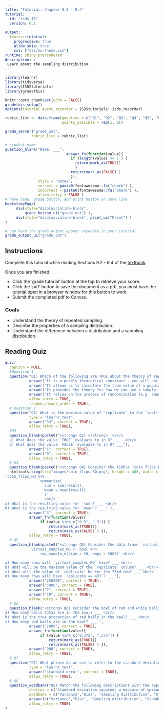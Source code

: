 ```yaml
---
title: "Tutorial: Chapter 9.2 - 9.4"
tutorial:
  id: "isds_15"
  version: 0.1
  
output:
  learnr::tutorial:
    progressive: true
    allow_skip: true
    css: ["css/nu-theme.css"]
runtime: shiny_prerendered
description: >
 Learn about the sampling distribution.
---
```


```r
library(learnr)
library(tidyverse)
library(ISDStutorials)
library(gradethis)

knitr::opts_chunk$set(echo = FALSE)
gradethis_setup()
options(tutorial.event_recorder = ISDStutorials::isds_recorder)

```


```r
rubric_list <- data.frame(question = c("Q1", "Q2", "Q3", "Q4", "Q5", "Q6", "Q7", "Q8"),
                          points_possible = rep(1, 8))

grade_server("grade_out", 
            rubric_list = rubric_list)
```


```r
# student name
question_blank("Name: ___",
                            answer_fn(function(value){
                              if (length(value) >= 1 ) {
                                return(mark_as(TRUE))
                                }
                              return(mark_as(FALSE) )
                              }),
               style = "notes",
               correct = paste0(fontawesome::fa("check") ),
               incorrect = paste0(fontawesome::fa("xmark") ), 
               allow_retry = FALSE )
# have name, grade button, and print button on same line
bootstrapPage(
     div(style="display:inline-block",
         grade_button_ui("grade_out") ),
     div(style="display:inline-block", print_ui("Print") )
)

# can have the grade output appear anywhere in your tutorial
grade_output_ui("grade_out")
```

## Instructions

Complete this tutorial while reading Sections 9.2 - 9.4 of the [textbook](https://nustat.github.io/intro-stat-data-sci/09-sampling-distributions.html).

Once you are finished:

-   Click the 'grade tutorial' button at the top to retrieve your score.
-   Click the 'pdf' button to save the document as a pdf, you must have the tutorial open in a browser window for this button to work.
-   Submit the completed pdf to Canvas.


### Goals

-   Understand the theory of repeated sampling.
-   Describe the properties of a sampling distribution.
-   Understand the difference between a distribution and a sampling distribution.


## Reading Quiz

```r
quiz(
  caption = NULL,
  #Question 1
  question("Q1) Which of the following are TRUE about the theory of repeated samples? Select all that apply.  ",
           answer("It is a purely theoretical construct - you will not observe repeated samples in real life", correct = TRUE),
           answer("It allows us to calculate the true value of a population parameter exactly"),
           answer("It provides the theory for how we can use a sample to infer to a population", correct = TRUE),
           answer("It relies on the process of randomization (e.g. random sampling)", correct = TRUE),
           allow_retry = TRUE,
           random_answer_order = TRUE),
  # Question 2
  question("Q2) What is the maximum value of `replicate` in the `tactile_prop_red` dataset? ", 
           type = "learnr_text",
           answer("33", correct = TRUE),
           allow_retry = TRUE),
  #Q3
  question_blank(paste0("<strong> Q3) </strong>  <br/>
  a) What does the value `TRUE` evaluate to in R? ___  <br/>
  b) What does the value `FALSE` evaluate to in R? ___"),
           answer("1", correct = TRUE),
           answer("0", correct = TRUE),
           allow_retry = TRUE),
  # Q4
  question_blank(paste0("<strong> Q4) Consider the tibble `coin_flips_RQ` shown below and the lines of code that follow. </strong>  <br/>",
  htmltools::img(src="images/coin_flips_RQ.png", height = 400, width = 200)," <br/>
`coin_flips_RQ %>%  
                summarize(
                  sum = sum(result),
                  mean = mean(result)
                  )`
                  <br/>
a) What is the resulting value for `sum`? ___ <br/>
b) What is the resulting value for `mean`? ___" ), 
           answer("3", correct = TRUE),
           answer_fn(function(value){
                if (value %in% c("0.3", ".3")) {
                    return(mark_as(TRUE))}
                    return(mark_as(FALSE) ) }),
           allow_retry = TRUE),
  # Q5
  question_blank(paste0("<strong> Q5) Consider the data frame `virtual_samples_RQ` that results from the following lines of code: </strong>  <br/>
           `virtual_samples_RQ <- bowl %>%  
                rep_sample_n(size = 50, reps = 5000)` <br/>

a) How many rows will `virtual_samples_RQ` have? ___ <br/>
b) What will be the maximum value of the `replicate` column? ___ <br/>
c) What will the value of `replicate` be for the 73rd row? ___ <br/>
d) How many rows will have `replicate == 437`? ___"), 
           answer("250000", correct = TRUE),
           answer("5000", correct = TRUE),
           answer("2", correct = TRUE),
           answer("50", correct = TRUE),
           allow_retry = TRUE),
  # Q6
  question_blank("<strong> Q6) Consider the bowl of red and white balls in Figure 9.10 and its virtual analog in the data frame bowls. </strong>  <br/>
a) How many balls total are in the bowl? ___ <br/>
b) What is the true proportion of red balls in the bowl? ___ <br/>
c) How many red balls are in the bowl? ___ ",
           answer("2400", correct = TRUE),
           answer_fn(function(value){
                if (value %in% c("0.375", ".375")) {
                    return(mark_as(TRUE))}
                    return(mark_as(FALSE) ) }),
           answer("900", correct = TRUE),
           allow_retry = TRUE),
  # Q7
  question("Q7) What phrase do we use to refer to the standard deviation of a sampling distribution? ", 
           type = "learnr_text",
           answer("standard error", correct = TRUE),
           allow_retry = TRUE),
  # Q8
  question_wordbank("Q8) Match the following descriptions with the appropriate term:",
           choices = c("Standard deviation squared; a measure of spread in the data", "The difference between the average value of a sampling distribution and the true population parameter", "The distribution of possible values of estimates across repeated samples","A measure of spread of an estimator across repeated samples", "A parameter of the t-distribution that depends on sample size"),
           wordbank = c("Variance","Bias", "Sampling distribution", "Standard error", "Degrees of freedom"),
           answer(c("Variance","Bias", "Sampling distribution", "Standard error", "Degrees of freedom"), correct = TRUE),
           allow_retry = TRUE)
)

```
